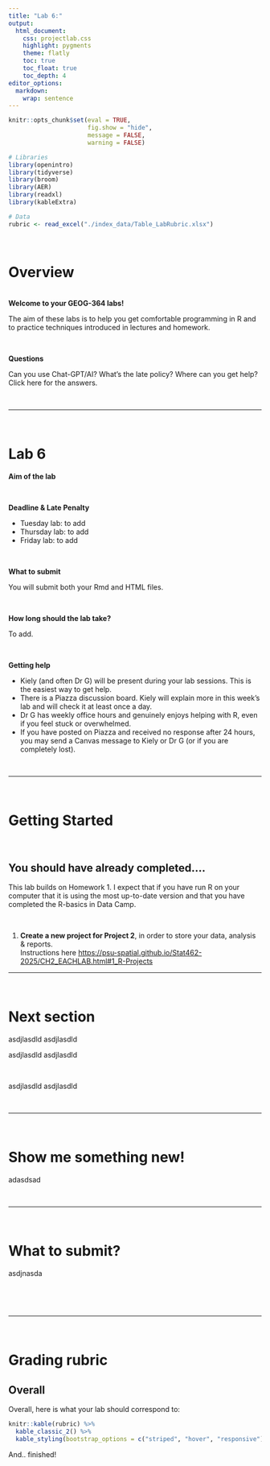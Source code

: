 ```yaml
---
title: "Lab 6:"
output:
  html_document:
    css: projectlab.css
    highlight: pygments
    theme: flatly
    toc: true
    toc_float: true
    toc_depth: 4
editor_options: 
  markdown: 
    wrap: sentence
---
```



```r
knitr::opts_chunk$set(eval = TRUE, 
                      fig.show = "hide", 
                      message = FALSE, 
                      warning = FALSE)

# Libraries
library(openintro)
library(tidyverse)
library(broom)
library(AER)
library(readxl)
library(kableExtra)

# Data
rubric <- read_excel("./index_data/Table_LabRubric.xlsx")
```

\

# Overview

\
**Welcome to your GEOG-364 labs!**

The aim of these labs is to help you get comfortable programming in R and to practice techniques introduced in lectures and homework.

\

::: {#boxedtext}
**Questions**

Can you use Chat-GPT/AI?
What’s the late policy?
Where can you get help?\
Click here for the answers.
:::

\

------------------------------------------------------------------------

\

# Lab 6

**Aim of the lab**


\

**Deadline & Late Penalty**

-   Tuesday lab: to add
-   Thursday lab: to add
-   Friday lab: to add

\

**What to submit**

You will submit both your Rmd and HTML files.

\

**How long should the lab take?**

To add.

\

**Getting help**

-   Kiely (and often Dr G) will be present during your lab sessions. This is the easiest way to get help.
-   There is a Piazza discussion board. Kiely will explain more in this week’s lab and will check it at least once a day.
-   Dr G has weekly office hours and genuinely enjoys helping with R, even if you feel stuck or overwhelmed.
-   If you have posted on Piazza and received no response after 24 hours, you may send a Canvas message to Kiely or Dr G (or if you are completely lost).\

\


------------------------------------------------------------------------

\


# Getting Started

\


## You should have already completed....

This lab builds on Homework 1. I expect that if you have run R on your computer that it is using the most up-to-date version and that you have completed the R-basics in Data Camp. 

\


1.  **Create a new project for Project 2**, in order to store your data, analysis & reports. \
 Instructions here <https://psu-spatial.github.io/Stat462-2025/CH2_EACHLAB.html#1_R-Projects>





------------------------------------------------------------------------

<br>

# Next section

asdjlasdld asdjlasdld

asdjlasdld asdjlasdld

\

asdjlasdld asdjlasdld

\

------------------------------------------------------------------------

\

# Show me something new!

adasdsad


\

------------------------------------------------------------------------

\

# What to submit?

asdjnasda

<br>


\

------------------------------------------------------------------------

\

# Grading rubric

## Overall

Overall, here is what your lab should correspond to:

```r
knitr::kable(rubric) %>%   
  kable_classic_2() %>%
  kable_styling(bootstrap_options = c("striped", "hover", "responsive"))

```

And..
finished!
